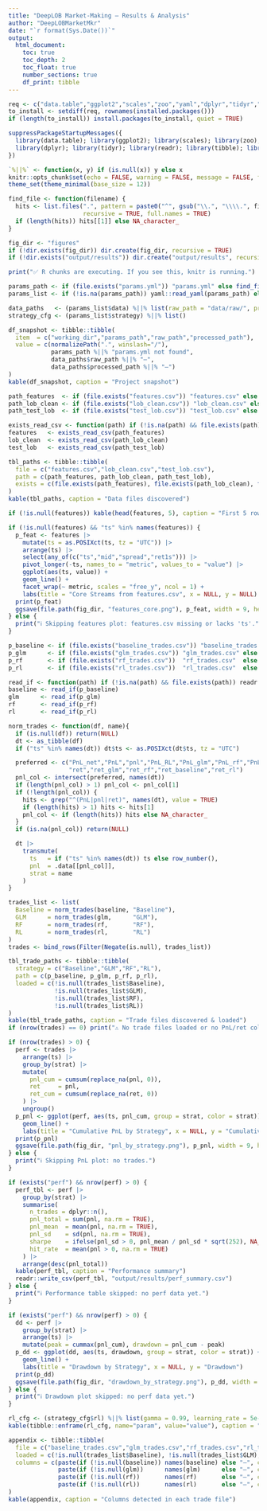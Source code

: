 ```yaml
---
title: "DeepLOB Market-Making — Results & Analysis"
author: "DeepLOBMarketMkr"
date: "`r format(Sys.Date())`"
output:
  html_document:
    toc: true
    toc_depth: 2
    toc_float: true
    number_sections: true
    df_print: tibble
---
```


```r
req <- c("data.table","ggplot2","scales","zoo","yaml","dplyr","tidyr","readr","tibble","tools","stringr","knitr")
to_install <- setdiff(req, rownames(installed.packages()))
if (length(to_install)) install.packages(to_install, quiet = TRUE)

suppressPackageStartupMessages({
  library(data.table); library(ggplot2); library(scales); library(zoo); library(yaml)
  library(dplyr); library(tidyr); library(readr); library(tibble); library(tools); library(stringr); library(knitr)
})

`%||%` <- function(x, y) if (is.null(x)) y else x
knitr::opts_chunk$set(echo = FALSE, warning = FALSE, message = FALSE, fig.width = 9, fig.height = 4.5)
theme_set(theme_minimal(base_size = 12))

find_file <- function(filename) {
  hits <- list.files(".", pattern = paste0("^", gsub("\\.", "\\\\.", filename), "$"),
                     recursive = TRUE, full.names = TRUE)
  if (length(hits)) hits[[1]] else NA_character_
}
```
```r
fig_dir <- "figures"
if (!dir.exists(fig_dir)) dir.create(fig_dir, recursive = TRUE)
if (!dir.exists("output/results")) dir.create("output/results", recursive = TRUE)
```
```r
print("✅ R chunks are executing. If you see this, knitr is running.")
```
```r
params_path <- if (file.exists("params.yml")) "params.yml" else find_file("params.yml")
params_list <- if (!is.na(params_path)) yaml::read_yaml(params_path) else NULL

data_paths   <- (params_list$data) %||% list(raw_path = "data/raw/", processed_path = "data/processed/")
strategy_cfg <- (params_list$strategy) %||% list()

df_snapshot <- tibble::tibble(
  item  = c("working_dir","params_path","raw_path","processed_path"),
  value = c(normalizePath(".", winslash="/"),
            params_path %||% "params.yml not found",
            data_paths$raw_path %||% "—",
            data_paths$processed_path %||% "—")
)
kable(df_snapshot, caption = "Project snapshot")
```
```r
path_features  <- if (file.exists("features.csv")) "features.csv" else find_file("features.csv")
path_lob_clean <- if (file.exists("lob_clean.csv")) "lob_clean.csv" else find_file("lob_clean.csv")
path_test_lob  <- if (file.exists("test_lob.csv")) "test_lob.csv" else find_file("test_lob.csv")

exists_read_csv <- function(path) if (!is.na(path) && file.exists(path)) suppressMessages(readr::read_csv(path, show_col_types = FALSE)) else NULL
features   <- exists_read_csv(path_features)
lob_clean  <- exists_read_csv(path_lob_clean)
test_lob   <- exists_read_csv(path_test_lob)

tbl_paths <- tibble::tibble(
  file = c("features.csv","lob_clean.csv","test_lob.csv"),
  path = c(path_features, path_lob_clean, path_test_lob),
  exists = c(file.exists(path_features), file.exists(path_lob_clean), file.exists(path_test_lob))
)
kable(tbl_paths, caption = "Data files discovered")

if (!is.null(features)) kable(head(features, 5), caption = "First 5 rows of features.csv")
```
```r
if (!is.null(features) && "ts" %in% names(features)) {
  p_feat <- features |>
    mutate(ts = as.POSIXct(ts, tz = "UTC")) |>
    arrange(ts) |>
    select(any_of(c("ts","mid","spread","ret1s"))) |>
    pivot_longer(-ts, names_to = "metric", values_to = "value") |>
    ggplot(aes(ts, value)) + 
    geom_line() + 
    facet_wrap(~ metric, scales = "free_y", ncol = 1) +
    labs(title = "Core Streams from features.csv", x = NULL, y = NULL)
  print(p_feat)
  ggsave(file.path(fig_dir, "features_core.png"), p_feat, width = 9, height = 5, dpi = 150)
} else {
  print("ℹ️ Skipping features plot: features.csv missing or lacks 'ts'.")
}
```
```r
p_baseline <- if (file.exists("baseline_trades.csv")) "baseline_trades.csv" else find_file("baseline_trades.csv")
p_glm      <- if (file.exists("glm_trades.csv")) "glm_trades.csv" else find_file("glm_trades.csv")
p_rf       <- if (file.exists("rf_trades.csv"))  "rf_trades.csv"  else find_file("rf_trades.csv")
p_rl       <- if (file.exists("rl_trades.csv"))  "rl_trades.csv"  else find_file("rl_trades.csv")

read_if <- function(path) if (!is.na(path) && file.exists(path)) readr::read_csv(path, show_col_types = FALSE) else NULL
baseline <- read_if(p_baseline)
glm      <- read_if(p_glm)
rf       <- read_if(p_rf)
rl       <- read_if(p_rl)

norm_trades <- function(df, name){
  if (is.null(df)) return(NULL)
  dt <- as_tibble(df)
  if ("ts" %in% names(dt)) dt$ts <- as.POSIXct(dt$ts, tz = "UTC")

  preferred <- c("PnL_net","PnL","pnl","PnL_RL","PnL_glm","PnL_rf","PnL_baseline","PnL_rl",
                 "ret","ret_glm","ret_rf","ret_baseline","ret_rl")
  pnl_col <- intersect(preferred, names(dt))
  if (length(pnl_col) > 1) pnl_col <- pnl_col[1]
  if (!length(pnl_col)) {
    hits <- grep("^(PnL|pnl|ret)", names(dt), value = TRUE)
    if (length(hits) > 1) hits <- hits[1]
    pnl_col <- if (length(hits)) hits else NA_character_
  }
  if (is.na(pnl_col)) return(NULL)

  dt |>
    transmute(
      ts   = if ("ts" %in% names(dt)) ts else row_number(),
      pnl  = .data[[pnl_col]],
      strat = name
    )
}

trades_list <- list(
  Baseline = norm_trades(baseline, "Baseline"),
  GLM      = norm_trades(glm,      "GLM"),
  RF       = norm_trades(rf,       "RF"),
  RL       = norm_trades(rl,       "RL")
)
trades <- bind_rows(Filter(Negate(is.null), trades_list))

tbl_trade_paths <- tibble::tibble(
  strategy = c("Baseline","GLM","RF","RL"),
  path = c(p_baseline, p_glm, p_rf, p_rl),
  loaded = c(!is.null(trades_list$Baseline),
             !is.null(trades_list$GLM),
             !is.null(trades_list$RF),
             !is.null(trades_list$RL))
)
kable(tbl_trade_paths, caption = "Trade files discovered & loaded")
if (nrow(trades) == 0) print("⚠️ No trade files loaded or no PnL/ret column detected.")
```
```r
if (nrow(trades) > 0) {
  perf <- trades |>
    arrange(ts) |>
    group_by(strat) |>
    mutate(
      pnl_cum = cumsum(replace_na(pnl, 0)),
      ret     = pnl,
      ret_cum = cumsum(replace_na(ret, 0))
    ) |>
    ungroup()
  p_pnl <- ggplot(perf, aes(ts, pnl_cum, group = strat, color = strat)) +
    geom_line() +
    labs(title = "Cumulative PnL by Strategy", x = NULL, y = "Cumulative PnL")
  print(p_pnl)
  ggsave(file.path(fig_dir, "pnl_by_strategy.png"), p_pnl, width = 9, height = 4.5, dpi = 150)
} else {
  print("ℹ️ Skipping PnL plot: no trades.")
}
```
```r
if (exists("perf") && nrow(perf) > 0) {
  perf_tbl <- perf |>
    group_by(strat) |>
    summarise(
      n_trades = dplyr::n(),
      pnl_total = sum(pnl, na.rm = TRUE),
      pnl_mean  = mean(pnl, na.rm = TRUE),
      pnl_sd    = sd(pnl, na.rm = TRUE),
      sharpe    = ifelse(pnl_sd > 0, pnl_mean / pnl_sd * sqrt(252), NA_real_),
      hit_rate  = mean(pnl > 0, na.rm = TRUE)
    ) |>
    arrange(desc(pnl_total))
  kable(perf_tbl, caption = "Performance summary")
  readr::write_csv(perf_tbl, "output/results/perf_summary.csv")
} else {
  print("ℹ️ Performance table skipped: no perf data yet.")
}
```
```r
if (exists("perf") && nrow(perf) > 0) {
  dd <- perf |>
    group_by(strat) |>
    arrange(ts) |>
    mutate(peak = cummax(pnl_cum), drawdown = pnl_cum - peak)
  p_dd <- ggplot(dd, aes(ts, drawdown, group = strat, color = strat)) +
    geom_line() +
    labs(title = "Drawdown by Strategy", x = NULL, y = "Drawdown")
  print(p_dd)
  ggsave(file.path(fig_dir, "drawdown_by_strategy.png"), p_dd, width = 9, height = 4.5, dpi = 150)
} else {
  print("ℹ️ Drawdown plot skipped: no perf data yet.")
}
```
```r
rl_cfg <- (strategy_cfg$rl) %||% list(gamma = 0.99, learning_rate = 5e-4, epsilon_start = 0.9, epsilon_end = 0.01, epsilon_decay = 50000)
kable(tibble::enframe(rl_cfg, name="param", value="value"), caption = "RL config")
```
```r
appendix <- tibble::tibble(
  file = c("baseline_trades.csv","glm_trades.csv","rf_trades.csv","rl_trades.csv"),
  loaded = c(!is.null(trades_list$Baseline), !is.null(trades_list$GLM), !is.null(trades_list$RF), !is.null(trades_list$RL)),
  columns = c(paste(if (!is.null(baseline)) names(baseline) else "—", collapse=", "),
              paste(if (!is.null(glm))      names(glm)      else "—", collapse=", "),
              paste(if (!is.null(rf))       names(rf)       else "—", collapse=", "),
              paste(if (!is.null(rl))       names(rl)       else "—", collapse=", "))
)
kable(appendix, caption = "Columns detected in each trade file")
```
